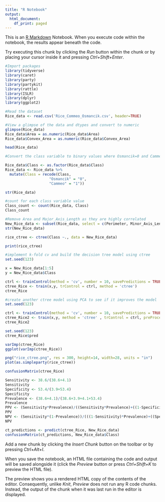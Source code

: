 ---
title: "R Notebook"
output:
  html_document:
    df_print: paged
---

This is an [R Markdown](http://rmarkdown.rstudio.com) Notebook. When you execute code within the notebook, the results appear beneath the code. 

Try executing this chunk by clicking the *Run* button within the chunk or by placing your cursor inside it and pressing *Ctrl+Shift+Enter*. 

```{r}
#Import packages
library(tidyverse)
library(caret)
library(party)
library(partykit)
library(rattle)
library(ISLR)
library(dplyr)
library(ggplot2)

```

```{r}
#Read the dataset
Rice_data <- read.csv('Rice_Commeo_Osmancik.csv', header=TRUE)
```

```{r}
#View a glimpse of the data and dtypes and convert to numeric
glimpse(Rice_data)
Rice_data$Area = as.numeric(Rice_data$Area)
Rice_data$Convex_Area = as.numeric(Rice_data$Convex_Area)
```

```{r}
head(Rice_data)
```

```{r}
#Convert the class variable to binary values where Osmancik=0 and Cammeo=1

Rice_data$Class <- as.factor(Rice_data$Class)
Rice_data <- Rice_data %>% 
  mutate(Class = recode(Class, 
                    "Osmancik" = "0", 
                    "Cammeo" = "1")) 

str(Rice_data) 
```

```{r}
#count for each class variable value
Class_count <- count(Rice_data, Class)
Class_count
```

```{r}
#Remove Area and Major_Axis_Length as they are highly correlated
New_Rice_data <- subset(Rice_data, select = c(Perimeter, Minor_Axis_Length, Eccentricity, Convex_Area, Extent, Class))
str(New_Rice_data)
```
```{r}
rice_ctree <- ctree(Class ~., data = New_Rice_data)
```

```{r}
print(rice_ctree)
```



```{r}
#implement k-fold cv and build the decision tree model using ctree
set.seed(123)

x = New_Rice_data[1:5]
y = New_Rice_data$Class

ctrl <- trainControl(method = 'cv', number = 10, savePredictions = TRUE)
ctree_Rice <- train(x,y, trControl = ctrl, method = 'ctree')
ctree_Rice
```

```{r}
#create another ctree model using PCA to see if it improves the model
set.seed(123)

ctrl <- trainControl(method = 'cv', number = 10, savePredictions = TRUE)
ctree_Rice2 <- train(x,y, method = 'ctree' , trControl = ctrl, preProcess=c("pca"))
ctree_Rice2
```
```{r}
set.seed(123)
ctree_Rice$pred
```
```{r}
varImp(ctree_Rice)
ggplot(varImp(ctree_Rice))
```

```{r}
png("rice_ctree.png", res = 300, height=14, width=28, units = "in")
plot(as.simpleparty(rice_ctree))
```

```{r}
confusionMatrix(ctree_Rice)
```

```{r}
Sensitivity <- 38.6/(38.6+4.1)
Sensitivity
Specificity <- 53.4/(3.9+53.4)
Specificity
Prevalence <- (38.6+4.1)/(38.6+3.9+4.1+53.4)
Prevalence
PPV <- (Sensitivity*Prevalence)/((Sensitivity*Prevalence)+((1-Specificity)*(1-Prevalence)))
PPV
NPV <- (Sensitivity*(1-Prevalence))/(((1-Sensitivity)*Prevalence)+((Specificity)*(1-Prevalence)))
NPV
```

```{r}
ct_predictions <- predict(ctree_Rice, New_Rice_data)
confusionMatrix(ct_predictions, New_Rice_data$Class)
```



Add a new chunk by clicking the *Insert Chunk* button on the toolbar or by pressing *Ctrl+Alt+I*.

When you save the notebook, an HTML file containing the code and output will be saved alongside it (click the *Preview* button or press *Ctrl+Shift+K* to preview the HTML file).

The preview shows you a rendered HTML copy of the contents of the editor. Consequently, unlike *Knit*, *Preview* does not run any R code chunks. Instead, the output of the chunk when it was last run in the editor is displayed.
